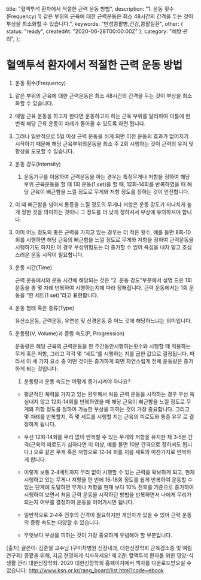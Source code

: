   title: "혈액투석 환자에서 적절한 근력 운동 방법",
  description: "1. 운동 횟수(Frequency)    1) 같은 부위의 근육에 대한 근력운동은 최소 48시간의 간격을 두는 것이 부상을 최소화할 수 있습니다.",
  keywords: "만성콩팥병,건강,콩팥질환",
  other: { status: "ready", createdAt: "2020-06-28T00:00:00Z" },
  category: "예방·관리",
};

# 혈액투석 환자에서 적절한 근력 운동 방법

1. 운동 횟수(Frequency)

1) 같은 부위의 근육에 대한 근력운동은 최소 48시간의 간격을 두는 것이 부상을 최소화할 수 있습니다.
2) 매일 근육 운동을 하고자 한다면 운동하고자 하는 근육 부위를 달리하여 이틀에 한 번씩 해당 근육 운동이 차례가 돌아올 수 있도록 하면 됩니다.

3) 그러나 일반적으로 5일 이상 근력 운동을 쉬게 되면 이전 운동의 효과가 없어지기 시작하기 때문에 해당 근육부위의운동을 최소 주 2회 시행하는 것이 근력의 유지 및 향상을 도모할 수 있습니다.

2. 운동 강도(Intensity)

   1. 운동기구를 이용하여 근력운동을 하는 경우는 특정무게나 저항을 정하여 해당부위 근육운동을 할 때 1회 운동(1 set)을 할 때, 12회‐14회를 반복하였을 때 해당 근육이 뻐근함을 느낄 정도로 무게와 저항 정도를 정하는 것이 안전합니다.

2) 이 때 뻐근함을 넘어서 통증을 느낄 정도의 무게나 저항은 운동 강도가 지나치게 높게 정한 것을 의미하는 것이니 그 정도를 더 낮게 정하셔서 부상에 유의하셔야 합니다.

3) 이미 어느 정도의 좋은 근력을 가지고 있는 경우는 더 적은 횟수, 예를 들면 8회‐10회를 시행하면 해당 근육의 뻐근함을 느낄 정도로 무게와 저항을 정하여 근력운동을 시행하기도 하지만 이 경우 부상위험도는 더 증가할 수 있어 욕심을 내지 말고 조심스러운 운동 시작이 필요합니다.

3. 운동 시간(Time)

   근력 운동에서의 운동 시간에 해당되는 것은 “2. 운동 강도”부분에서 설명 드린 1회 운동을 총 몇 차례 반복하여 시행하는지에 따라 정해집니다. 근력 운동에서는 1회 운동을 “한 세트(1 set)”라고 표현합니다.

4. 운동 형태 혹은 종류(Type)

   유산소운동, 근력운동, 유연성 및 신경운동 중 어느 것에 해당하느냐는 의미입니다.

5. 운동량(V, Volume)과 증량 속도(P, Progression)

   운동량은 해당 근육의 근력운동을 한 주간동안시행하는횟수와 시행할 때 적용하는 무게 혹은 저항, 그리고 각각 몇 “세트“를 시행하는 지를 곱한 값으로 결정됩니다. 따라서 이 세 가지 요소 중 어떤 것이든 증가하게 되면 자연스럽게 전체 운동량은 증가하게 되는 것입니다.

   1. 운동량과 운동 속도는 어떻게 증가시켜야 하나요?

   - 평균적인 체력을 가지고 있는 환우께서 처음 근력 운동을 시작하는 경우 우선 욕심내지 않고 12회‐14회를 반복하였을 때 해당 근육이 뻐근함을 느낄 정도로 무게와 저항 정도를 정하여 가능한 부상을 피하는 것이 가장 중요합니다. 그리고 몇 차례를 반복할지, 즉 몇 세트를 시행할 지는 근육의 피로도와 통증 유무 로 결정하게 됩니다.

   - 우선 12회‐14회를 무리 없이 반복할 수 있는 무게와 저항을 유지한 채 3‐5분 간격(근육의 피로도가 심하다면 이 이상, 예를 들면 10분 간격으로 정하셔도 됩니다.) 으로 같은 무게 혹은 저항으로 12‐14 회를 처음 세트와 마찬가지로 반복하게 합니다.

   - 이렇게 보통 2‐4세트까지 무리 없이 시행할 수 있는 근력을 확보하게 되고, 현재 시행하고 있는 무게나 저항을 한 번에 16‐18회 정도를 쉽게 반복하여 운동할 수 있는 단계에 도달하면 무게나 저항을 현재 보다 10% 전후를 기준으로 증가하여 시행하여 보면서 처음 근력 운동을 시작하던 방법을 반복하면서 나에게 무리가 되는지 여부를 결정하여 운동을 이어가시면 됩니다.

   - 일반적으로 2‐4주 전후의 간격이 필요하지만 개인차가 있을 수 있어 근력 운동의 증량 속도는 다양할 수 있습니다.

   - 무엇보다 부상을 피하는 것이 가장 중요하게 유념해야 할 부분입니다.

[출처] 글쓴이: 김준철 교수님 (구미차병원 신장내과, 대한신장학회 근육감소증 및 여림 연구회)
콩팥을 위해, 지금 현명하게 식사하세요!
제 2권: 혈액투석 환자를 위한 영양-식생활 관리
대한신장학회. 2020
대한신장학회 홈페이지에서 책자를 다운로드받으실 수 있습니다: http://www.ksn.or.kr/rang_board/list.html?code=ebook
